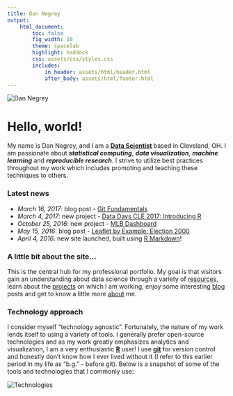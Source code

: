 ```yaml
---
title: Dan Negrey
output:
    html_document:
        toc: false
        fig_width: 10
        theme: spacelab
        highlight: haddock
        css: assets/css/styles.css
        includes:
            in_header: assets/html/header.html
            after_body: assets/html/footer.html
---
```


<img id="dnegrey" src="assets/img/dnegrey.jpg" alt="Dan Negrey"/>

# Hello, world!

My name is Dan Negrey, and I am a **[Data Scientist](https://en.wikipedia.org/wiki/Data_science)** based in Cleveland, OH. I am passionate about ***statistical computing***, ***data visualization***, ***machine learning*** and ***reproducible research***. I strive to utilize best practices throughout my work which includes promoting and teaching these techniques to others.

### Latest news

* *March 16, 2017*: blog post - [Git Fundamentals](/blog/posts/2017-03-16-git)
* *March 4, 2017*: new project - [Data Days CLE 2017: Introducing R](/projects/dataDaysCLE.html)
* *October 25, 2016*: new project - [MLB Dashboard](https://dnegrey.shinyapps.io/mlbDashboard/)
* *May 15, 2016*: blog post - [Leaflet by Example: Election 2000
](/blog/posts/2016-05-15-election)
* *April 4, 2016*: new site launched, built using [R Markdown](http://rmarkdown.rstudio.com/)!

### A little bit about the site...

This is the central hub for my professional portfolio. My goal is that visitors gain an understanding about data science through a variety of [resources](/resources), learn about the [projects](/projects) on which I am working, enjoy some interesting [blog](/blog) posts and get to know a little more [about](/about) me.

### Technology approach

I consider myself "technology agnostic". Fortunately, the nature of my work lends itself to using a variety of tools. I generally prefer open-source technologies and as my work greatly emphasizes analytics and visualization, I am a very enthusiastic **[R](https://www.r-project.org/)** user! I use **[git](https://git-scm.com/)** for version control and honestly don't know how I ever lived without it (I refer to this earlier period in my life as "b.g." - before git). Below is a snapshot of some of the tools and technologies that I commonly use:

<img id="technologies" src="assets/img/technologies.png" alt="Technologies"/>

\  

\  

\  
